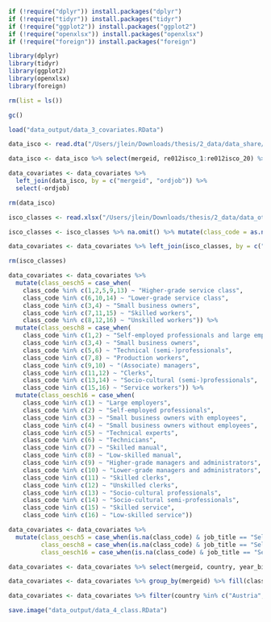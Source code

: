 ```r
if (!require("dplyr")) install.packages("dplyr")
if (!require("tidyr")) install.packages("tidyr")
if (!require("ggplot2")) install.packages("ggplot2")
if (!require("openxlsx")) install.packages("openxlsx")
if (!require("foreign")) install.packages("foreign")

library(dplyr)
library(tidyr)
library(ggplot2)
library(openxlsx)
library(foreign)

rm(list = ls())

gc()

load("data_output/data_3_covariates.RData")
```

```r
data_isco <- read.dta("/Users/jlein/Downloads/thesis/2_data/data_share/sharew7_rel7-1-1_ALL_datasets_stata/sharew7_rel7-1-1_re.dta")

data_isco <- data_isco %>% select(mergeid, re012isco_1:re012isco_20) %>% pivot_longer(!mergeid, names_to = "ordjob", values_to = "class_isco_code") %>% group_by(mergeid) %>% mutate(ordjob = c(1:20)) %>% filter(!is.na(class_isco_code) & class_isco_code > 0) %>% mutate(class_isco_code = as.numeric(substr(class_isco_code, 1, 2)))

data_covariates <- data_covariates %>% 
  left_join(data_isco, by = c("mergeid", "ordjob")) %>% 
  select(-ordjob)

rm(data_isco)
```

```r
isco_classes <- read.xlsx("/Users/jlein/Downloads/thesis/2_data/data_other/data_ISCO88.xlsx", sheet = "classes")

isco_classes <- isco_classes %>% na.omit() %>% mutate(class_code = as.numeric(class_code), class_isco_code = as.numeric(class_isco_code))

data_covariates <- data_covariates %>% left_join(isco_classes, by = c("class_isco_code"))

rm(isco_classes)

data_covariates <- data_covariates %>%
  mutate(class_oesch5 = case_when(
    class_code %in% c(1,2,5,9,13) ~ "Higher-grade service class",
    class_code %in% c(6,10,14) ~ "Lower-grade service class",
    class_code %in% c(3,4) ~ "Small business owners",
    class_code %in% c(7,11,15) ~ "Skilled workers",
    class_code %in% c(8,12,16) ~ "Unskilled workers")) %>%
  mutate(class_oesch8 = case_when(
    class_code %in% c(1,2) ~ "Self-employed professionals and large employers",
    class_code %in% c(3,4) ~ "Small business owners",
    class_code %in% c(5,6) ~ "Technical (semi-)professionals",
    class_code %in% c(7,8) ~ "Production workers",
    class_code %in% c(9,10) ~ "(Associate) managers",
    class_code %in% c(11,12) ~ "Clerks",
    class_code %in% c(13,14) ~ "Socio-cultural (semi-)professionals",
    class_code %in% c(15,16) ~ "Service workers")) %>%
  mutate(class_oesch16 = case_when(
    class_code %in% c(1) ~ "Large employers",
    class_code %in% c(2) ~ "Self-employed professionals",
    class_code %in% c(3) ~ "Small business owners with employees",
    class_code %in% c(4) ~ "Small business owners without employees",
    class_code %in% c(5) ~ "Technical experts",
    class_code %in% c(6) ~ "Technicians",
    class_code %in% c(7) ~ "Skilled manual",
    class_code %in% c(8) ~ "Low-skilled manual",
    class_code %in% c(9) ~ "Higher-grade managers and administrators",
    class_code %in% c(10) ~ "Lower-grade managers and administrators",
    class_code %in% c(11) ~ "Skilled clerks",
    class_code %in% c(12) ~ "Unskilled clerks",
    class_code %in% c(13) ~ "Socio-cultural professionals",
    class_code %in% c(14) ~ "Socio-cultural semi-professionals",
    class_code %in% c(15) ~ "Skilled service",
    class_code %in% c(16) ~ "Low-skilled service"))

data_covariates <- data_covariates %>%
  mutate(class_oesch5 = case_when(is.na(class_code) & job_title == "Self-employed (including working for family business)" ~ "Other self-employed", T ~ class_oesch5),
         class_oesch8 = case_when(is.na(class_code) & job_title == "Self-employed (including working for family business)" ~ "Other self-employed", T ~ class_oesch8),
         class_oesch16 = case_when(is.na(class_code) & job_title == "Self-employed (including working for family business)" ~ "Other self-employed", T ~ class_oesch16))
```

```r
data_covariates <- data_covariates %>% select(mergeid, country, year_birth, gender, year, age, age_retired, year_retired, work_state, family_status, nchildren, ill_health, dist_retage, education_level, education_years, employed_years, job_tenure, class_isco_code, class_isco_label, class_code, class_oesch5, class_oesch8, class_oesch16, everything())

data_covariates <- data_covariates %>% group_by(mergeid) %>% fill(class_isco_code:class_oesch16, .direction = "down")

data_covariates <- data_covariates %>% filter(country %in% c("Austria", "Belgium", "Cyprus", "Denmark", "Finland", "France", "Germany", "Greece", "Ireland", "Italy", "Luxembourg", "Malta", "Netherlands", "Portugal", "Spain", "Sweden", "Switzerland"))
```

```r
save.image("data_output/data_4_class.RData")
```